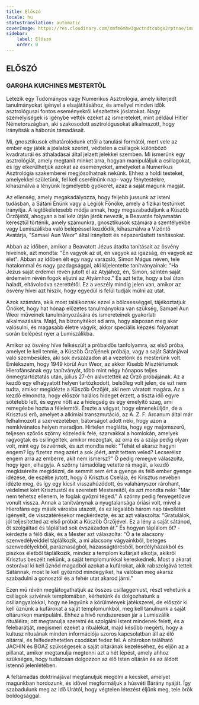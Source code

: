 ```yaml
---
title: Előszó
locale: hu
statusTranslation: automatic
coverImage: https://res.cloudinary.com/xmfm6mhw3gwctndtcubgx2rptnae/image/upload/v1741354450/small_cover_tratado_esoterico_de_astrologia_hermetica_6210a35442.webp
sidebar:
    label: Előszó
    order: 0
---
```

## ELŐSZÓ

### GARGHA KUICHINES MESTERTŐL

Létezik egy Tudományos vagy Numerikus Asztrológia, amely kiterjedt tanulmányokat igényel a elsajátításához, és amellyel minden idők asztrológusai fontos eseményekről készítettek jóslatokat. Nagy személyiségek is igénybe vették ezeket az ismereteket, mint például Hitler Németországban, aki szakosodott asztrológusokat alkalmazott, hogy irányítsák a háborús támadásait.

Mi, gnosztikusok elhatárolódunk ettől a tanulási formától, mert vele az ember egy játék a jóslatok szerint, védtelen a csillagok különböző kvadraturái és áthaladásai által jelzett jelekkel szemben. Mi ismerünk egy asztrológiát, amely megtanít minket arra, hogyan manipuláljuk a csillagokat, és így elkerülhetjük azokat az eseményeket, amelyeket a Numerikus Asztrológia szakemberei megjósolhatnak nekünk. Ehhez a holdi testeket, amelyekkel születünk, fel kell cserélnünk nap- vagy fénytestekre, kihasználva a lényünk legmélyebb gyökerét, azaz a saját magunk magját.

Az ellenség, amely megakadályozza, hogy feljebb jussunk az isteni tudásban, a Sátáni Énünk vagy a Légiók Főnöke, amely a fizikai testünket irányítja. A legtökéletesebb módja annak, hogy megszabaduljunk a Küszöb Őrzőjétől, ahogyan a bal kéz útján járók nevezik, a Beavatás folyamatán keresztül történik, amely számunkra, gnosztikusok számára a szentélyekbe vagy Lumiszálikba való belépéssel kezdődik, kihasználva a Vízöntő Avatárja, "Samael Aun Weor" által irányított és népszerűsített tanításokat.

Abban az időben, amikor a Beavatott Jézus átadta tanításait az ösvény híveinek, azt mondta: "Én vagyok az út, én vagyok az igazság, én vagyok az élet". Abban az időben élt egy nagy varázsló, Simon Mágus néven, tele hatalommal és nagy gazdagsággal, aki kijelentette tanítványainak: "Ha Jézus saját érdemei révén jutott el az Atyjához, én, Simon, szintén saját érdemeim révén fogok eljutni az Atyámhoz." És azt tette, hogy a bal úton haladt, eltávolodva szerettétől. Ez a veszély mindig jelen van, amikor az ösvény hívei azt hiszik, hogy egyedül is felül tudják múlni az utat.

Azok számára, akik most találkoznak ezzel a bölcsességgel, tájékoztatjuk Önöket, hogy hat hónap előzetes tanulmányokra van szükség, Samael Aun Weor műveinek tanulmányozására és ismereteinek gyakorlati alkalmazására. Majd, ha bizonyítékot ad arra, hogy alaposan meg akar valósulni, és magasabb életre vágyik, akkor speciális képzési folyamat során belépést nyer a Lumiszálikba.

Amikor az ösvény híve felkészült a próbaidős tanfolyamra, az első próba, amelyet le kell tennie, a Küszöb Őrzőjének próbája, vagy a saját Sátánjával való szembesülés, aki sok évszázadon át a vezetőnk és mesterünk volt. Emlékszem, hogy 1949 körül Aun Weor, az akkor Kisebb Misztériumok Hierofánsának egy tanítványát, több mint négy hónapos teljes önmegtartóztatás után, július 27-én alávetették az Őrző próbájának. Az a kezdő egy elhagyatott helyen tartózkodott, belsőleg volt jelen, de ezt nem tudta, amikor megidézte a Küszöb Őrzőjét, aki nem váratott magára. Az a kezdő elmondta, hogy először halálos hideget érzett, a tiszta idő egyre sötétebb lett, és egyre nőtt az a hidegség és egy émelyítő szag, ami remegésbe hozta a félelemtől. Érezte a vágyat, hogy elmeneküljön, de a Krisztusi erő, amelyet a alkímiai transzmutáció, az A. Z. F. Arcanum által már felhalmozott a szervezetében, bátorságot adott neki, hogy azon a nemkívánatos helyen maradjon. Hirtelen meglátta, hogy egy majomszerű, teljesen szőrös szörny közeledik felé, szarvakkal a homlokán, amelyek ragyogtak és csilingeltek, amikor mozogtak, az orra és a szája pedig olyan volt, mint egy öszvérnek, és azt mondta neki: "Tehát el akarsz hagyni engem? Így fizetsz meg azért a sok jóért, amit tettem veled? Lecserélsz engem arra az emberre, akit nem ismersz?" Ő pedig remegve válaszolta, hogy igen, elhagyja. A szörny támadólag vetette rá magát, a kezdő megkísérelte megidézni, de semmit sem ért a gyenge és félő ember gyenge idézése, de eszébe jutott, hogy ő Krisztus Cselája, és Krisztus nevében idézte meg, és így egy kicsit visszahúzódott, és valahányszor rárohant, védelmet kért Krisztustól és szeretett Mestereitől, és azt mondta neki: "Már nem tehetsz ellenem, le foglak győzni téged." A szörny pedig fenyegetőzve vonult vissza. Annak a tanítványnak a nyugtalansága óriási volt, mivel a Hierofáns egy másik városba utazott, és ez legalább három nap távollétet igényelt, de visszatérésekor megkérdezte, és az azt válaszolta: "Gratulálok, jól teljesítetted az első próbát a Küszöb Őrzőjével. Ez a lény a saját sátánod, őt szolgáltad és tápláltad sok évszázadon át." És hogyan táplálom őt? - kérdezte a félő diák, és a Mester azt válaszolta: "Ő a te alacsony szenvedélyeiddel táplálkozik, a mi alacsony vágyainkból, beteges szenvedélyekből, paráznaságból, házasságtörésből, bordélyházakból és piszkos életből táplálkozik, mindez a templom kufárjait alkotja, akikről Krisztus beszélt nekünk, a saját templomunkkal kereskednek. Most a akarat ostorával ki kell űznöd magadból azokat a kufárokat, akik rabszolgává tettek Sátánnak, most le kell győznöd mindegyiket, ha valóban meg akarsz szabadulni a gonosztól és a fehér utat akarod járni."

Ezen mű révén meglátogathatjuk az összes csillaggeniust, részt vehetünk a csillagok szívének templomában, kérhetünk és dolgozhatunk a csillangyalokkal, hogy ne legyünk a körülmények játékszerei, de először ki kell űznünk a kufárokat a saját templomunkból, meg kell tanulnunk a saját oltárunkon manipulálni. Ehhez a hívő rendszeresen jár a Lumiszálik rituáléira; ott megtanulja szeretni és szolgálni Istent mindenek felett, és a felebarátját, megismeri ezeket a rituálékat, majd később megérti, hogy a kultusz rítusának minden információja szoros kapcsolatban áll az élő oltárral, és felfedezhetetlen csodákat fedez fel. A oltárokon található JACHIN és BOAZ szükségesek a saját oltárának kezeléséhez, és eljön az a pillanat, amikor megtanulja megtenni azt a hét lépést, amely ahhoz szükséges, hogy tudatosan dolgozzon az élő Isten oltárán és az áldott istennő jelenlétében.

A feltámadás doktrínájával megtanuljuk megölni a kecskét, amelyet magunkban hordozunk, és idővel megformáljuk a húsvéti Bárány nyáját. Így szabadulunk meg az Idő Urától, hogy végtelen létezést éljünk meg, tele örök boldogsággal.

